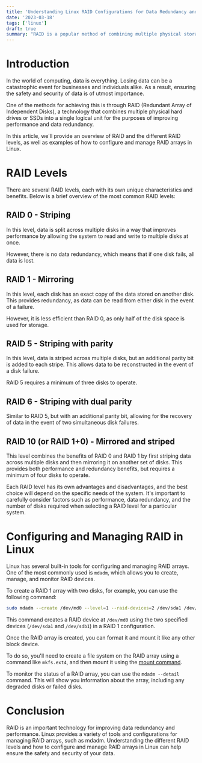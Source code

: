 ```yaml
---
title: 'Understanding Linux RAID Configurations for Data Redundancy and Performance'
date: '2023-03-18'
tags: ['linux']
draft: true
summary: "RAID is a popular method of combining multiple physical storage devices into a single logical unit, for the purposes of improving data redundancy and/or performance. Linux has a number of built-in tools and configurations for managing RAID setups. In this article, we'll provide an overview of RAID and the different RAID levels, as well as examples of how to configure and manage RAID arrays in Linux."
---
```


# Introduction

In the world of computing, data is everything. Losing data can be a catastrophic event for businesses and individuals alike. As a result, ensuring the safety and security of data is of utmost importance.

One of the methods for achieving this is through RAID (Redundant Array of Independent Disks), a technology that combines multiple physical hard drives or SSDs into a single logical unit for the purposes of improving performance and data redundancy.

In this article, we'll provide an overview of RAID and the different RAID levels, as well as examples of how to configure and manage RAID arrays in Linux.

# RAID Levels

There are several RAID levels, each with its own unique characteristics and benefits. Below is a brief overview of the most common RAID levels:

## RAID 0 - Striping

In this level, data is split across multiple disks in a way that improves performance by allowing the system to read and write to multiple disks at once.

However, there is no data redundancy, which means that if one disk fails, all data is lost.

## RAID 1 - Mirroring

In this level, each disk has an exact copy of the data stored on another disk. This provides redundancy, as data can be read from either disk in the event of a failure.

However, it is less efficient than RAID 0, as only half of the disk space is used for storage.

## RAID 5 - Striping with parity

In this level, data is striped across multiple disks, but an additional parity bit is added to each stripe. This allows data to be reconstructed in the event of a disk failure.

RAID 5 requires a minimum of three disks to operate.

## RAID 6 - Striping with dual parity

Similar to RAID 5, but with an additional parity bit, allowing for the recovery of data in the event of two simultaneous disk failures.

## RAID 10 (or RAID 1+0) - Mirrored and striped

This level combines the benefits of RAID 0 and RAID 1 by first striping data across multiple disks and then mirroring it on another set of disks. This provides both performance and redundancy benefits, but requires a minimum of four disks to operate.

Each RAID level has its own advantages and disadvantages, and the best choice will depend on the specific needs of the system. It's important to carefully consider factors such as performance, data redundancy, and the number of disks required when selecting a RAID level for a particular system.

# Configuring and Managing RAID in Linux

Linux has several built-in tools for configuring and managing RAID arrays. One of the most commonly used is `mdadm`, which allows you to create, manage, and monitor RAID devices.

To create a RAID 1 array with two disks, for example, you can use the following command:

```bash
sudo mdadm --create /dev/md0 --level=1 --raid-devices=2 /dev/sda1 /dev/sdb1
```

This command creates a RAID device at `/dev/md0` using the two specified devices (`/dev/sda1` and `/dev/sdb1`) in a RAID 1 configuration.

Once the RAID array is created, you can format it and mount it like any other block device.

To do so, you'll need to create a file system on the RAID array using a command like `mkfs.ext4`, and then mount it using the [mount command](/blog/a-beginners-guide-to-using-the-linux-mount-command-for-file-system-management/).

To monitor the status of a RAID array, you can use the `mdadm --detail` command. This will show you information about the array, including any degraded disks or failed disks.

# Conclusion

RAID is an important technology for improving data redundancy and performance. Linux provides a variety of tools and configurations for managing RAID arrays, such as mdadm. Understanding the different RAID levels and how to configure and manage RAID arrays in Linux can help ensure the safety and security of your data.
